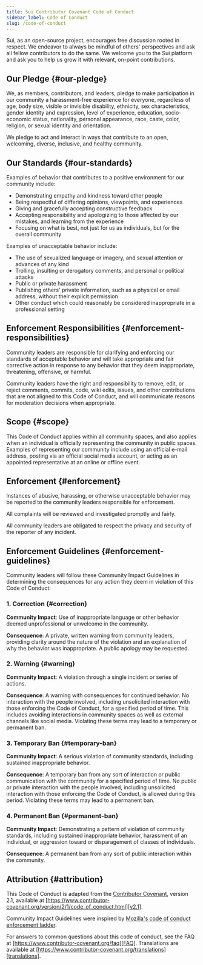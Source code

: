 ```yaml
---
title: Sui Contributor Covenant Code of Conduct
sidebar_label: Code of Conduct
slug: /code-of-conduct
---
```


Sui, as an open-source project, encourages free discussion rooted in respect.
We endeavor to always be mindful of others' perspectives and ask all
fellow contributors to do the same. We welcome you to the Sui platform
and ask you to help us grow it with relevant, on-point contributions.

## Our Pledge {#our-pledge}

We, as members, contributors, and leaders, pledge to make participation in our
community a harassment-free experience for everyone, regardless of age, body
size, visible or invisible disability, ethnicity, sex characteristics, gender
identity and expression, level of experience, education, socio-economic status,
nationality, personal appearance, race, caste, color, religion, or sexual
identity and orientation.

We pledge to act and interact in ways that contribute to an open, welcoming,
diverse, inclusive, and healthy community.

## Our Standards {#our-standards}

Examples of behavior that contributes to a positive environment for our
community include:

-   Demonstrating empathy and kindness toward other people
-   Being respectful of differing opinions, viewpoints, and experiences
-   Giving and gracefully accepting constructive feedback
-   Accepting responsibility and apologizing to those affected by our mistakes,
    and learning from the experience
-   Focusing on what is best, not just for us as individuals, but for the overall
    community

Examples of unacceptable behavior include:

-   The use of sexualized language or imagery, and sexual attention or advances of
    any kind
-   Trolling, insulting or derogatory comments, and personal or political attacks
-   Public or private harassment
-   Publishing others' private information, such as a physical or email address,
    without their explicit permission
-   Other conduct which could reasonably be considered inappropriate in a
    professional setting

## Enforcement Responsibilities {#enforcement-responsibilities}

Community leaders are responsible for clarifying and enforcing our standards of
acceptable behavior and will take appropriate and fair corrective action in
response to any behavior that they deem inappropriate, threatening, offensive,
or harmful.

Community leaders have the right and responsibility to remove, edit, or reject
comments, commits, code, wiki edits, issues, and other contributions that are
not aligned to this Code of Conduct, and will communicate reasons for moderation
decisions when appropriate.

## Scope {#scope}

This Code of Conduct applies within all community spaces, and also applies when
an individual is officially representing the community in public spaces.
Examples of representing our community include using an official e-mail address,
posting via an official social media account, or acting as an appointed
representative at an online or offline event.

## Enforcement {#enforcement}

Instances of abusive, harassing, or otherwise unacceptable behavior may be
reported to the community leaders responsible for enforcement.

All complaints will be reviewed and investigated promptly and fairly.

All community leaders are obligated to respect the privacy and security of the
reporter of any incident.

## Enforcement Guidelines {#enforcement-guidelines}

Community leaders will follow these Community Impact Guidelines in determining
the consequences for any action they deem in violation of this Code of Conduct:

### 1.  Correction {#correction}

**Community Impact**: Use of inappropriate language or other behavior deemed
unprofessional or unwelcome in the community.

**Consequence**: A private, written warning from community leaders, providing
clarity around the nature of the violation and an explanation of why the
behavior was inappropriate. A public apology may be requested.

### 2.  Warning {#warning}

**Community Impact**: A violation through a single incident or series of
actions.

**Consequence**: A warning with consequences for continued behavior. No
interaction with the people involved, including unsolicited interaction with
those enforcing the Code of Conduct, for a specified period of time. This
includes avoiding interactions in community spaces as well as external channels
like social media. Violating these terms may lead to a temporary or permanent
ban.

### 3.  Temporary Ban {#temporary-ban}

**Community Impact**: A serious violation of community standards, including
sustained inappropriate behavior.

**Consequence**: A temporary ban from any sort of interaction or public
communication with the community for a specified period of time. No public or
private interaction with the people involved, including unsolicited interaction
with those enforcing the Code of Conduct, is allowed during this period.
Violating these terms may lead to a permanent ban.

### 4.  Permanent Ban {#permanent-ban}

**Community Impact**: Demonstrating a pattern of violation of community
standards, including sustained inappropriate behavior, harassment of an
individual, or aggression toward or disparagement of classes of individuals.

**Consequence**: A permanent ban from any sort of public interaction within the
community.

## Attribution {#attribution}

This Code of Conduct is adapted from the [Contributor Covenant][homepage],
version 2.1, available at
[https://www.contributor-covenant.org/version/2/1/code_of_conduct.html][v2.1].

Community Impact Guidelines were inspired by
[Mozilla's code of conduct enforcement ladder][Mozilla CoC].

For answers to common questions about this code of conduct, see the FAQ at
[https://www.contributor-covenant.org/faq][FAQ]. Translations are available at
[https://www.contributor-covenant.org/translations][translations].

[homepage]: https://www.contributor-covenant.org

[v2.1]: https://www.contributor-covenant.org/version/2/1/code_of_conduct.html

[Mozilla CoC]: https://github.com/mozilla/diversity

[FAQ]: https://www.contributor-covenant.org/faq

[translations]: https://www.contributor-covenant.org/translations
